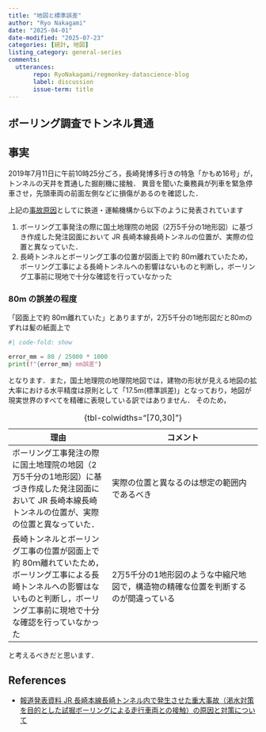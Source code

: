 ```yaml
---
title: "地図と標準誤差"
author: "Ryo Nakagami"
date: "2025-04-01"
date-modified: "2025-07-23"
categories: [統計, 地図]
listing_category: general-series
comments:
  utterances:
       repo: RyoNakagami/regmonkey-datascience-blog
       label: discussion
       issue-term: title
---
```


## ボーリング調査でトンネル貫通

::: {.callout-note}
## 事実

2019年7月11日に午前10時25分ごろ，長崎発博多行きの特急「かもめ16号」が，トンネルの天井を貫通した掘削機に接触．
異音を聞いた乗務員が列車を緊急停車させ，先頭車両の前面左側などに損傷があるのを確認した．

:::

上記の[事故原因]((./press20190724-1.pdf))としてに鉄道・運輸機構から以下のように発表されています

1. ボーリング工事発注の際に国土地理院の地図（2万5千分の1地形図）に基づき作成した発注図面において JR 長崎本線長崎トンネルの位置が、実際の位置と異なっていた．
2. 長崎トンネルとボーリング工事の位置が図面上で約 80ｍ離れていたため，ボーリング工事による長崎トンネルへの影響はないものと判断し，ボーリング工事前に現地で十分な確認を行っていなかった

### 80m の誤差の程度

「図面上で約 80ｍ離れていた」とありますが，2万5千分の1地形図だと80mのずれは髪の紙面上で

```python
#| code-fold: show

error_mm = 80 / 25000 * 1000
print(f"{error_mm} mm誤差")
```

となります．また，国土地理院の地理院地図では，建物の形状が見える地図の拡大率における水平精度は原則として「17.5m(標準誤差)」となっており，地図が現実世界のすべてを精確に表現している訳ではありません．
そのため，

|理由|コメント|
|----|------|
|ボーリング工事発注の際に国土地理院の地図（2万5千分の1地形図）に基づき作成した発注図面において JR 長崎本線長崎トンネルの位置が、実際の位置と異なっていた．|実際の位置と異なるのは想定の範囲内であるべき|
|長崎トンネルとボーリング工事の位置が図面上で約 80ｍ離れていたため，ボーリング工事による長崎トンネルへの影響はないものと判断し，ボーリング工事前に現地で十分な確認を行っていなかった|2万5千分の1地形図のような中縮尺地図で，構造物の精確な位置を判断するのが間違っている|
: {tbl-colwidths="[70,30]"}

と考えるべきだと思います．

References
----------
- [報道発表資料 JR 長崎本線長崎トンネル内で発生させた重大事故（渇水対策を目的とした試掘ボーリングによる走行車両との接触）の原因と対策について](./press20190724-1.pdf)
